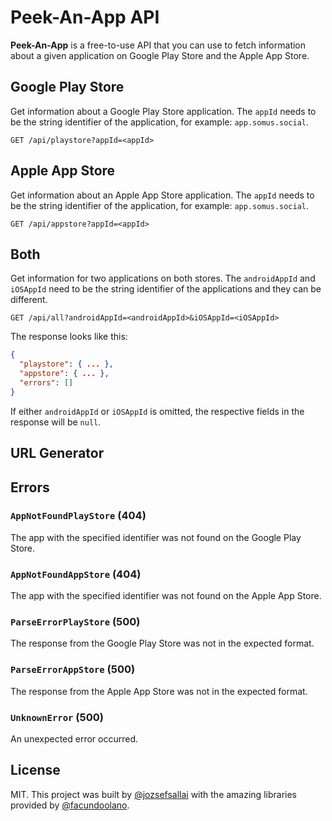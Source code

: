 
# Peek-An-App API

**Peek-An-App** is a free-to-use API that you can use to fetch information about
a given application on Google Play Store and the Apple App Store.

## Google Play Store

Get information about a Google Play Store application. The `appId` needs to be
the string identifier of the application, for example: `app.somus.social`.

```
GET /api/playstore?appId=<appId>
```

## Apple App Store

Get information about an Apple App Store application. The `appId` needs to be
the string identifier of the application, for example: `app.somus.social`.

```
GET /api/appstore?appId=<appId>
```

## Both

Get information for two applications on both stores. The `androidAppId` and
`iOSAppId` need to be the string identifier of the applications and they can be
different.

```
GET /api/all?androidAppId=<androidAppId>&iOSAppId=<iOSAppId>
```

The response looks like this:

```json
{
  "playstore": { ... },
  "appstore": { ... },
  "errors": []
}
```

If either `androidAppId` or `iOSAppId` is omitted, the respective fields in the
response will be `null`.

## URL Generator

<URLGenerator />

## Errors

### `AppNotFoundPlayStore` (404)

The app with the specified identifier was not found on the Google Play Store.

### `AppNotFoundAppStore` (404)

The app with the specified identifier was not found on the Apple App Store.

### `ParseErrorPlayStore` (500)

The response from the Google Play Store was not in the expected format.

### `ParseErrorAppStore` (500)

The response from the Apple App Store was not in the expected format.

### `UnknownError` (500)

An unexpected error occurred.

## License

MIT. This project was built by [@jozsefsallai](https://github.com/jozsefsallai)
with the amazing libraries provided by [@facundoolano](https://github.com/facundoolano).
